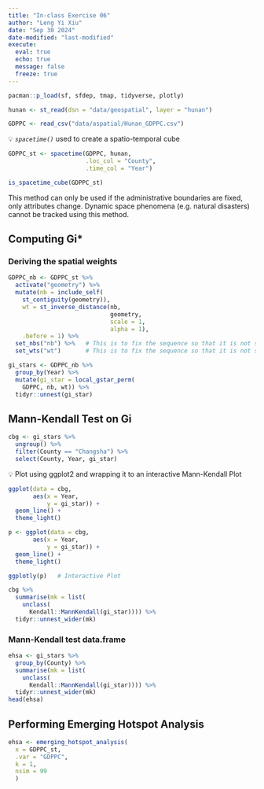 ```yaml
---
title: "In-class Exercise 06"
author: "Leng Yi Xiu"
date: "Sep 30 2024"
date-modified: "last-modified"
execute: 
  eval: true
  echo: true
  message: false
  freeze: true
---
```


```r
pacman::p_load(sf, sfdep, tmap, tidyverse, plotly)
```

```r
hunan <- st_read(dsn = "data/geospatial", layer = "hunan")
```

```r
GDPPC <- read_csv("data/aspatial/Hunan_GDPPC.csv")
```

💡 *`spacetime()`* used to create a spatio-temporal cube

```r
GDPPC_st <- spacetime(GDPPC, hunan,
                      .loc_col = "County",
                      .time_col = "Year")
```

```r
is_spacetime_cube(GDPPC_st)
```

::: {.callout-important appearance="simple"}
This method can only be used if the administrative boundaries are fixed, only attributes change. Dynamic space phenomena (e.g. natural disasters) cannot be tracked using this method.
:::

## Computing Gi\*

### Deriving the spatial weights

```r
GDPPC_nb <- GDPPC_st %>%
  activate("geometry") %>%
  mutate(nb = include_self(
    st_contiguity(geometry)),
    wt = st_inverse_distance(nb,
                             geometry,
                             scale = 1,
                             alpha = 1),
    .before = 1) %>%
  set_nbs("nb") %>%   # This is to fix the sequence so that it is not sorted
  set_wts("wt")       # This is to fix the sequence so that it is not sorted
```

```r
gi_stars <- GDPPC_nb %>%
  group_by(Year) %>%
  mutate(gi_star = local_gstar_perm(
    GDPPC, nb, wt)) %>%
  tidyr::unnest(gi_star)
```

## Mann-Kendall Test on Gi

```r
cbg <- gi_stars %>%
  ungroup() %>%
  filter(County == "Changsha") %>%
  select(County, Year, gi_star)
```

💡 Plot using ggplot2 and wrapping it to an interactive Mann-Kendall Plot

```r
ggplot(data = cbg,
       aes(x = Year,
           y = gi_star)) + 
  geom_line() +
  theme_light()
```

```r
p <- ggplot(data = cbg,
       aes(x = Year,
           y = gi_star)) + 
  geom_line() +
  theme_light()

ggplotly(p)   # Interactive Plot
```

```r
cbg %>%
  summarise(mk = list(
    unclass(
      Kendall::MannKendall(gi_star)))) %>%
  tidyr::unnest_wider(mk)
```

### Mann-Kendall test data.frame

```r
ehsa <- gi_stars %>%
  group_by(County) %>%
  summarise(mk = list(
    unclass(
      Kendall::MannKendall(gi_star)))) %>%
  tidyr::unnest_wider(mk)
head(ehsa)
```

## Performing Emerging Hotspot Analysis

```r
ehsa <- emerging_hotspot_analysis(
  x = GDPPC_st,
  .var = "GDPPC",
  k = 1,
  nsim = 99
  )
```

